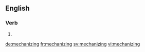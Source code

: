 ==English==

===Verb===
{{head|en|present participle}}

# {{present participle of|mechanize|lang=en|nocat=1}}

[[de:mechanizing]]
[[fr:mechanizing]]
[[sv:mechanizing]]
[[vi:mechanizing]]